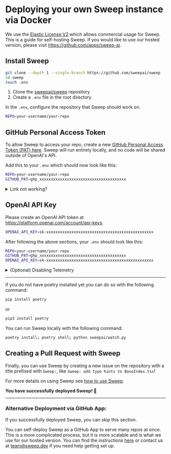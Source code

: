 # Deploying your own Sweep instance via Docker

We use the&nbsp;[Elastic License V2](https://www.elastic.co/licensing/elastic-license) which allows commercial usage for Sweep.
This is a guide for self-hosting Sweep. If you would like to use our hosted version, please visit https://github.com/apps/sweep-ai.
## Install Sweep
```sh filename="terminal"
git clone --depth 1 --single-branch https://github.com/sweepai/sweep
cd sweep
touch .env
```

1. Clone the [sweepai/sweep](https://github.com/sweepai/sweep) repository
2. Create a `.env` file in the root directory

In the `.env`, configure the repository that Sweep should work on.

```sh filename=".env"
REPO=your-username/your-repo
```

## GitHub Personal Access Token
To allow Sweep to access your repo, create a new [GitHub Personal Access Token (PAT) here](https://github.com/settings/tokens/new?description=Sweep%20Self-hosted&scopes=repo,workflow). Sweep will run entirely locally, and no code will be shared outside of OpenAI's API.

Add this to your `.env` which should now look like this:

```sh filename=".env"
REPO=your-username/your-repo
GITHUB_PAT=ghp_xxxxxxxxxxxxxxxxxxxxxxxxxxxxxxxxxxxxxx
```

<details>
<summary>
Link not working?
</summary>
If the link doesn't work, you can go [here](https://github.com/settings/tokens/new) and manually set your preferred token name (e.g. Sweep Self-Hosted), and select the following permissions:
* repo (ALL)
* workflow
</details>

## OpenAI API Key
Please create an OpenAI API token at https://platform.openai.com/account/api-keys.
```sh
OPENAI_API_KEY=sk-xxxxxxxxxxxxxxxxxxxxxxxxxxxxxxxxxxxxxxxxxxxxxxx
```

After following the above sections, your `.env` should look like this:
```sh filename=".env"
REPO=your-username/your-repo
GITHUB_PAT=ghp_xxxxxxxxxxxxxxxxxxxxxxxxxxxxxxxxxxxxxx
OPENAI_API_KEY=sk-xxxxxxxxxxxxxxxxxxxxxxxxxxxxxxxxxxxxxxxxxxxxxxx
```

<details>
<summary>
(Optional) Disabling Telemetry
</summary>
We log user events(not user code) to improve the product, such as the # of pull requests created and merged. To disable telemetry, you can add the following line to your `.env`:
```sh filename=".env"
POSTHOG_API_KEY=none
```
</details>

---

If you do not have poetry installed yet you can do so with the following command:

```sh filename="terminal"
pip install poetry
```
or
```sh filename="terminal"
pip3 install poetry
```

You can run Sweep locally with the following command:

```sh filename="terminal"
poetry install; poetry shell; python sweepai/watch.py
```

## Creating a Pull Request with Sweep

Finally, you can use Sweep by creating a new issue on the repository with a title prefixed with `Sweep:`, like `Sweep: add type hints to BaseIndex.tsx`!

For more details on using Sweep see [how to use Sweep](https://docs.sweep.dev/#-how-to-use-sweep).

**You have successfully deployed Sweep! 🚀**

---

### Alternative Deployment via GitHub App:
If you successfully deployed Sweep, you can skip this section.

You can self-deploy Sweep as a GitHub App to serve many repos at once. This is a more complicated process, but it is more scalable and is what we use for our hosted version. You can find the instructions [here](https://docs.sweep.dev/usage/self-hosting) or contact us at team@sweep.dev if you need help getting set up.
